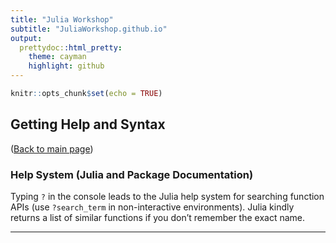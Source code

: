 ```yaml
---
title: "Julia Workshop" 
subtitle: "JuliaWorkshop.github.io"
output:
  prettydoc::html_pretty:
    theme: cayman
    highlight: github
---
```


```r
knitr::opts_chunk$set(echo = TRUE)
```

## Getting Help and Syntax


(<a href="index.html">Back to main page</a>)



### Help System (Julia and Package Documentation)

Typing `?` in the console leads to the Julia help system for searching function APIs (use `?search_term` in non-interactive environments). Julia kindly returns a list of similar functions if you don't remember the exact name.

---
